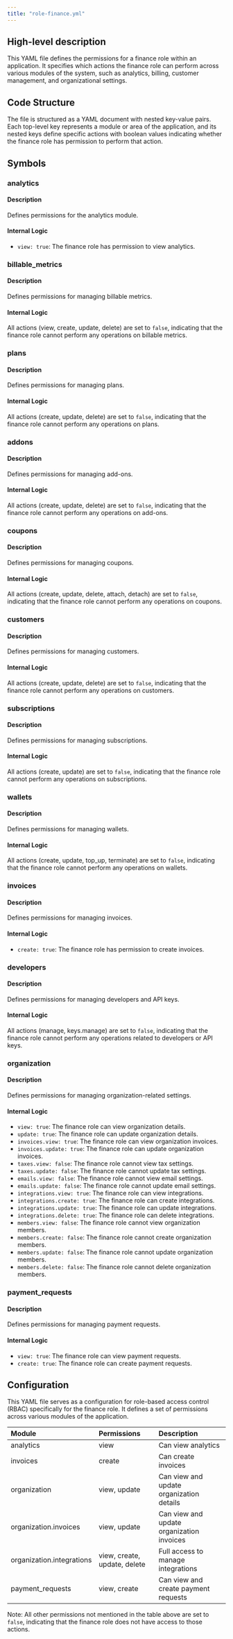 ```yaml
---
title: "role-finance.yml"
---
```


## High-level description
This YAML file defines the permissions for a finance role within an application. It specifies which actions the finance role can perform across various modules of the system, such as analytics, billing, customer management, and organizational settings.

## Code Structure
The file is structured as a YAML document with nested key-value pairs. Each top-level key represents a module or area of the application, and its nested keys define specific actions with boolean values indicating whether the finance role has permission to perform that action.

## Symbols

### analytics
#### Description
Defines permissions for the analytics module.

#### Internal Logic
- `view: true`: The finance role has permission to view analytics.

### billable_metrics
#### Description
Defines permissions for managing billable metrics.

#### Internal Logic
All actions (view, create, update, delete) are set to `false`, indicating that the finance role cannot perform any operations on billable metrics.

### plans
#### Description
Defines permissions for managing plans.

#### Internal Logic
All actions (create, update, delete) are set to `false`, indicating that the finance role cannot perform any operations on plans.

### addons
#### Description
Defines permissions for managing add-ons.

#### Internal Logic
All actions (create, update, delete) are set to `false`, indicating that the finance role cannot perform any operations on add-ons.

### coupons
#### Description
Defines permissions for managing coupons.

#### Internal Logic
All actions (create, update, delete, attach, detach) are set to `false`, indicating that the finance role cannot perform any operations on coupons.

### customers
#### Description
Defines permissions for managing customers.

#### Internal Logic
All actions (create, update, delete) are set to `false`, indicating that the finance role cannot perform any operations on customers.

### subscriptions
#### Description
Defines permissions for managing subscriptions.

#### Internal Logic
All actions (create, update) are set to `false`, indicating that the finance role cannot perform any operations on subscriptions.

### wallets
#### Description
Defines permissions for managing wallets.

#### Internal Logic
All actions (create, update, top_up, terminate) are set to `false`, indicating that the finance role cannot perform any operations on wallets.

### invoices
#### Description
Defines permissions for managing invoices.

#### Internal Logic
- `create: true`: The finance role has permission to create invoices.

### developers
#### Description
Defines permissions for managing developers and API keys.

#### Internal Logic
All actions (manage, keys.manage) are set to `false`, indicating that the finance role cannot perform any operations related to developers or API keys.

### organization
#### Description
Defines permissions for managing organization-related settings.

#### Internal Logic
- `view: true`: The finance role can view organization details.
- `update: true`: The finance role can update organization details.
- `invoices.view: true`: The finance role can view organization invoices.
- `invoices.update: true`: The finance role can update organization invoices.
- `taxes.view: false`: The finance role cannot view tax settings.
- `taxes.update: false`: The finance role cannot update tax settings.
- `emails.view: false`: The finance role cannot view email settings.
- `emails.update: false`: The finance role cannot update email settings.
- `integrations.view: true`: The finance role can view integrations.
- `integrations.create: true`: The finance role can create integrations.
- `integrations.update: true`: The finance role can update integrations.
- `integrations.delete: true`: The finance role can delete integrations.
- `members.view: false`: The finance role cannot view organization members.
- `members.create: false`: The finance role cannot create organization members.
- `members.update: false`: The finance role cannot update organization members.
- `members.delete: false`: The finance role cannot delete organization members.

### payment_requests
#### Description
Defines permissions for managing payment requests.

#### Internal Logic
- `view: true`: The finance role can view payment requests.
- `create: true`: The finance role can create payment requests.

## Configuration
This YAML file serves as a configuration for role-based access control (RBAC) specifically for the finance role. It defines a set of permissions across various modules of the application.

| Module | Permissions | Description |
|:-------|:------------|:------------|
| analytics | view | Can view analytics |
| invoices | create | Can create invoices |
| organization | view, update | Can view and update organization details |
| organization.invoices | view, update | Can view and update organization invoices |
| organization.integrations | view, create, update, delete | Full access to manage integrations |
| payment_requests | view, create | Can view and create payment requests |

Note: All other permissions not mentioned in the table above are set to `false`, indicating that the finance role does not have access to those actions.